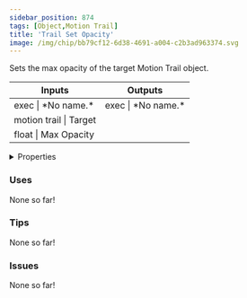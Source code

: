 ```yaml
---
sidebar_position: 874
tags: [Object,Motion Trail]
title: 'Trail Set Opacity'
image: /img/chip/bb79cf12-6d38-4691-a004-c2b3ad963374.svg
---
```


Sets the max opacity of the target Motion Trail object.



<IChip uuid="bb79cf12-6d38-4691-a004-c2b3ad963374"/>

<table><thead><tr><th>Inputs</th><th>Outputs</th></tr></thead><tbody><tr><td>exec | *No name.*</td><td>exec | *No name.*</td></tr><tr><td>motion trail | Target</td><td /></tr><tr><td>float | Max Opacity</td><td /></tr></tbody></table>

<details>
  <summary>Properties</summary>
  <div>
    <div>
    <table>
      <tbody>
        <tr>
          <td>Is beta required?</td>
          <td>No</td>
        </tr>
        <tr>
          <td>Is chip a trolling risk?</td>
          <td>No</td>
        </tr>
        <tr>
          <td>Is chip a role assignment risk?</td>
          <td>No</td>
        </tr>
        <tr>
          <td>Chip UUID</td>
          <td>bb79cf12-6d38-4691-a004-c2b3ad963374</td>
        </tr>
        <tr>
          <td>Room availability</td>
          <td>Available everywhere</td>
        </tr>
      </tbody>
    </table>
    </div>
  </div>
</details>

### Uses

None so far!

### Tips

None so far!

### Issues

None so far!